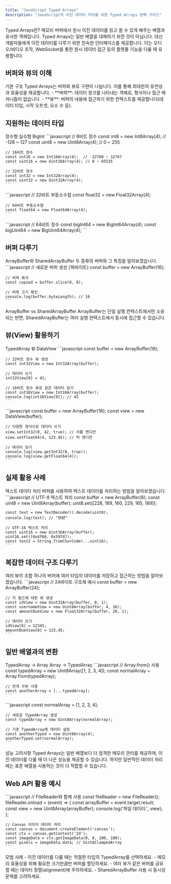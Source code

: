 ```yaml
---
title: "JavaScript Typed Arrays"
description: "JavaScript의 이진 데이터 처리를 위한 Typed Arrays 완벽 가이드"
---
```



<Card className="mb-6">
  <CardHeader>
    <CardTitle>Typed Arrays란?</CardTitle>
    <CardDescription>
      메모리 버퍼에서 원시 이진 데이터를 읽고 쓸 수 있게 해주는 배열과 유사한 객체입니다.
    </CardDescription>
  </CardHeader>
  <CardContent>
    Typed Arrays는 일반 배열을 대체하기 위한 것이 아닙니다. 대신 개발자들에게 이진 데이터를 
    다루기 위한 친숙한 인터페이스를 제공합니다. 이는 오디오/비디오 조작, WebSocket을 통한 
    원시 데이터 접근 등의 플랫폼 기능을 다룰 때 유용합니다.
  </CardContent>
</Card>

## 버퍼와 뷰의 이해

<Card className="mb-6">
  <CardHeader>
    <CardTitle>기본 구조</CardTitle>
    <CardDescription>
      Typed Arrays는 버퍼와 뷰로 구현이 나뉩니다. 이를 통해 최대한의 유연성과 효율성을 제공합니다.
    </CardDescription>
  </CardHeader>
  <CardContent>
    - **버퍼**: 데이터 청크를 나타내는 객체로, 형식이나 접근 메커니즘이 없습니다.
    - **뷰**: 버퍼의 내용에 접근하기 위한 컨텍스트를 제공합니다(데이터 타입, 시작 오프셋, 요소 수 등).
  </CardContent>
</Card>

## 지원하는 데이터 타입

<Tabs defaultValue="integer" className="mb-6">
  <TabsList>
    <TabsTrigger value="integer">정수형</TabsTrigger>
    <TabsTrigger value="float">실수형</TabsTrigger>
    <TabsTrigger value="bigint">BigInt</TabsTrigger>
  </TabsList>
  <TabsContent value="integer">
    ```javascript
    // 8비트 정수
    const int8 = new Int8Array(4);    // -128 ~ 127
    const uint8 = new Uint8Array(4);  // 0 ~ 255
    
    // 16비트 정수
    const int16 = new Int16Array(4);  // -32768 ~ 32767
    const uint16 = new Uint16Array(4); // 0 ~ 65535
    
    // 32비트 정수
    const int32 = new Int32Array(4);   
    const uint32 = new Uint32Array(4);
    ```
  </TabsContent>
  <TabsContent value="float">
    ```javascript
    // 32비트 부동소수점
    const float32 = new Float32Array(4);
    
    // 64비트 부동소수점
    const float64 = new Float64Array(4);
    ```
  </TabsContent>
  <TabsContent value="bigint">
    ```javascript
    // 64비트 정수
    const bigInt64 = new BigInt64Array(4);
    const bigUint64 = new BigUint64Array(4);
    ```
  </TabsContent>
</Tabs>

## 버퍼 다루기

<Card className="mb-6">
  <CardHeader>
    <CardTitle>ArrayBuffer와 SharedArrayBuffer</CardTitle>
    <CardDescription>
      두 종류의 버퍼와 그 특징을 알아보겠습니다.
    </CardDescription>
  </CardHeader>
  <CardContent>
    ```javascript
    // 새로운 버퍼 생성 (16바이트)
    const buffer = new ArrayBuffer(16);
    
    // 버퍼 복사
    const copied = buffer.slice(0, 8);
    
    // 버퍼 크기 확인
    console.log(buffer.byteLength); // 16
    ```
  </CardContent>
</Card>

<Alert className="mb-6">
  <AlertTitle>ArrayBuffer vs SharedArrayBuffer</AlertTitle>
  <AlertDescription>
    ArrayBuffer는 단일 실행 컨텍스트에서만 소유되는 반면, 
    SharedArrayBuffer는 여러 실행 컨텍스트에서 동시에 접근할 수 있습니다.
  </AlertDescription>
</Alert>

## 뷰(View) 활용하기

<Tabs defaultValue="typed" className="mb-6">
  <TabsList>
    <TabsTrigger value="typed">TypedArray 뷰</TabsTrigger>
    <TabsTrigger value="dataview">DataView</TabsTrigger>
  </TabsList>
  <TabsContent value="typed">
    ```javascript
    const buffer = new ArrayBuffer(16);
    
    // 32비트 정수 뷰 생성
    const int32View = new Int32Array(buffer);
    
    // 데이터 쓰기
    int32View[0] = 42;
    
    // 16비트 정수 뷰로 같은 데이터 읽기
    const int16View = new Int16Array(buffer);
    console.log(int16View[0]); // 42
    ```
  </TabsContent>
  <TabsContent value="dataview">
    ```javascript
    const buffer = new ArrayBuffer(16);
    const view = new DataView(buffer);
    
    // 다양한 형식으로 데이터 쓰기
    view.setInt32(0, 42, true); // 리틀 엔디안
    view.setFloat64(4, 123.45); // 빅 엔디안
    
    // 데이터 읽기
    console.log(view.getInt32(0, true));
    console.log(view.getFloat64(4));
    ```
  </TabsContent>
</Tabs>

## 실제 활용 사례

<Card className="mb-6">
  <CardHeader>
    <CardTitle>텍스트 데이터 처리</CardTitle>
    <CardDescription>
      버퍼를 사용하여 텍스트 데이터를 처리하는 방법을 알아보겠습니다.
    </CardDescription>
  </CardHeader>
  <CardContent>
    ```javascript
    // UTF-8 텍스트 처리
    const buffer = new ArrayBuffer(8);
    const uint8 = new Uint8Array(buffer);
    uint8.set([228, 189, 160, 229, 165, 189]);
    
    const text = new TextDecoder().decode(uint8);
    console.log(text); // "你好"
    
    // UTF-16 텍스트 처리
    const uint16 = new Uint16Array(buffer);
    uint16.set([0x4f60, 0x597d]);
    const text2 = String.fromCharCode(...uint16);
    ```
  </CardContent>
</Card>

## 복잡한 데이터 구조 다루기

<Card className="mb-6">
  <CardHeader>
    <CardTitle>여러 뷰의 조합</CardTitle>
    <CardDescription>
      하나의 버퍼에 여러 타입의 데이터를 저장하고 접근하는 방법을 알아보겠습니다.
    </CardDescription>
  </CardHeader>
  <CardContent>
    ```javascript
    // 24바이트 구조체 예시
    const buffer = new ArrayBuffer(24);
    
    // 각 필드에 대한 뷰 생성
    const idView = new Uint32Array(buffer, 0, 1);
    const usernameView = new Uint8Array(buffer, 4, 16);
    const amountDueView = new Float32Array(buffer, 20, 1);
    
    // 데이터 쓰기
    idView[0] = 12345;
    amountDueView[0] = 123.45;
    ```
  </CardContent>
</Card>

## 일반 배열과의 변환

<Tabs defaultValue="toNormal" className="mb-6">
  <TabsList>
    <TabsTrigger value="toNormal">TypedArray → Array</TabsTrigger>
    <TabsTrigger value="fromNormal">Array → TypedArray</TabsTrigger>
  </TabsList>
  <TabsContent value="toNormal">
    ```javascript
    // Array.from() 사용
    const typedArray = new Uint8Array([1, 2, 3, 4]);
    const normalArray = Array.from(typedArray);
    
    // 전개 구문 사용
    const anotherArray = [...typedArray];
    ```
  </TabsContent>
  <TabsContent value="fromNormal">
    ```javascript
    const normalArray = [1, 2, 3, 4];
    
    // 새로운 TypedArray 생성
    const typedArray = new Uint8Array(normalArray);
    
    // 기존 TypedArray에 데이터 설정
    const anotherTyped = new Uint8Array(4);
    anotherTyped.set(normalArray);
    ```
  </TabsContent>
</Tabs>

<Alert>
  <AlertTitle>성능 고려사항</AlertTitle>
  <AlertDescription>
    Typed Arrays는 일반 배열보다 더 엄격한 메모리 관리를 제공하며, 
    이진 데이터를 다룰 때 더 나은 성능을 제공할 수 있습니다.
    하지만 일반적인 데이터 처리에는 표준 배열을 사용하는 것이 더 적합할 수 있습니다.
  </AlertDescription>
</Alert>

## Web API 활용 예시

<Card>
  <CardContent className="pt-6">
    ```javascript
    // FileReader와 함께 사용
    const fileReader = new FileReader();
    fileReader.onload = (event) => {
      const arrayBuffer = event.target.result;
      const view = new Uint8Array(arrayBuffer);
      console.log('파일 데이터:', view);
    };
    
    // Canvas 이미지 데이터 처리
    const canvas = document.createElement('canvas');
    const ctx = canvas.getContext('2d');
    const imageData = ctx.getImageData(0, 0, 100, 100);
    const pixels = imageData.data; // Uint8ClampedArray
    ```
  </CardContent>
</Card>

<Alert variant="default" className="mt-6">
  <AlertTitle>모범 사례</AlertTitle>
  <AlertDescription>
    - 이진 데이터를 다룰 때는 적절한 타입의 TypedArray를 선택하세요.
    - 메모리 효율성을 위해 필요한 크기만큼만 버퍼를 할당하세요.
    - 여러 뷰가 같은 버퍼를 공유할 때는 데이터 정렬(alignment)에 주의하세요.
    - SharedArrayBuffer 사용 시 동시성 문제를 고려하세요.
  </AlertDescription>
</Alert>